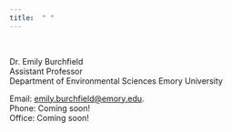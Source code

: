 ```yaml
---
title:  " "
---
```


<br />

Dr. Emily Burchfield  
Assistant Professor   
Department of Environmental Sciences 
Emory University

Email: [emily.burchfield@emory.edu](mailto:emily.burchfield@emory.edu).  
Phone:  Coming soon!  
Office: Coming soon!




